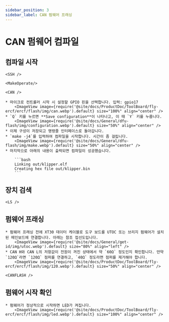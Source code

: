 ```yaml
---
sidebar_position: 3
sidebar_label: CAN 펌웨어 프래싱
---
```




# CAN 펌웨어 컴파일

## 컴파일 시작

    <SSH />

    <MakeOperate/>

    <CAN />

    * 마이크로 컨트롤러 시작 시 설정할 GPIO 핀을 선택합니다. 입력: gpio17
        <ImageView image={require('@site/docs/ProductDoc/ToolBoard/fly-ercf/ercf/flash/img/can.webp').default} size="100%" align="center" />
    * `Q` 키를 누르면 **Save configuration**이 나타나고, 이 때 `Y` 키를 누릅니다.
        <ImageView image={require('@site/docs/General/dfu-flash/img/configuration.webp').default} size="50%" align="center" />
    * 이제 구성이 저장되고 명령줄 인터페이스로 돌아갑니다.
    * `make -j4`를 입력하여 컴파일을 시작합니다. 시간이 좀 걸립니다.
        <ImageView image={require('@site/docs/General/dfu-flash/img/make.webp').default} size="50%" align="center" />
    * 마지막으로 아래의 내용이 출력되면 컴파일이 성공했습니다.

        ```bash
        Linking out/klipper.elf
        Creating hex file out/klipper.bin
        ```

## 장치 검색

    <LS />


## 펌웨어 프래싱

    * 펌웨어 프래싱 전에 XT30 데이터 케이블로 도구 보드를 UTOC 또는 브리지 펌웨어가 설치된 메인보드에 연결합니다. 아래는 참조 접선도입니다.
        <ImageView image={require('@site/docs/General/get-id/img/utoc.webp').default} size="80%" align="left" />
    * CAN H와 CAN L의 저항값이 전원이 꺼진 상태에서 약 `60Ω` 정도인지 확인합니다. 만약 `120Ω`라면 `120Ω` 점퍼를 연결하고, `40Ω` 정도라면 점퍼를 제거해야 합니다.
        <ImageView image={require('@site/docs/ProductDoc/ToolBoard/fly-ercf/ercf/flash/img/120.webp').default} size="50%" align="center" />

    <CANFLASH />

## 펌웨어 시작 확인

    * 펌웨어가 정상적으로 시작하면 LED가 켜집니다.
        <ImageView image={require('@site/docs/ProductDoc/ToolBoard/fly-ercf/ercf/flash/img/led.webp').default} size="100%" align="center" />